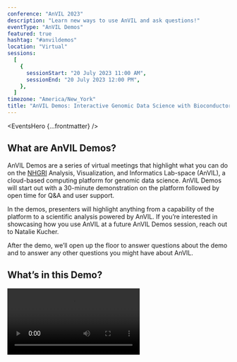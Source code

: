 ```yaml
---
conference: "AnVIL 2023"
description: "Learn new ways to use AnVIL and ask questions!"
eventType: "AnVIL Demos"
featured: true
hashtag: "#anvildemos"
location: "Virtual"
sessions:
  [
    {
      sessionStart: "20 July 2023 11:00 AM",
      sessionEnd: "20 July 2023 12:00 PM",
    },
  ]
timezone: "America/New_York"
title: "AnVIL Demos: Interactive Genomic Data Science with Bioconductor"
---
```


<EventsHero {...frontmatter} />

## What are AnVIL Demos?

AnVIL Demos are a series of virtual meetings that highlight what you can do on the [NHGRI](https://www.genome.gov/) Analysis, Visualization, and Informatics Lab-space (AnVIL), a cloud-based computing platform for genomic data science. AnVIL Demos will start out with a 30-minute demonstration on the platform followed by open time for Q&A and user support.

In the demos, presenters will highlight anything from a capability of the platform to a scientific analysis powered by AnVIL. If you’re interested in showcasing how you use AnVIL at a future AnVIL Demos session, reach out to Natalie Kucher.

After the demo, we’ll open up the floor to answer questions about the demo and to answer any other questions you might have about AnVIL.

## What’s in this Demo?

<Video src="https://www.youtube.com/embed/k2DfF3tk6M4" />

### 11:00 AM - 11:30 AM ET – Demo on AnVIL

In this demo, the Bioconductor team will share an overview of how researchers can use Bioconductor in AnVIL to perform interactive genomic data science.

- Get acquainted with the cloud environment selection process, RStudio's git interface, and precompiled binaries
- Have a look at an app that helps with ontologically aware interrogation of the EBI/NHGRI GWAS catalog
- explore human pangenome representation and variant calling with the AnVIL package and a copy of the HPRC workspace

### 11:30 AM - 12:00 PM ET – Q&A

Participants will have an opportunity to ask questions about the demonstration and we will have AnVIL and Terra Support on the line to answer questions about AnVIL beyond the demo.

## Prerequisites

Register for any of the upcoming AnVIL Demos using this [Google Form](https://docs.google.com/forms/d/e/1FAIpQLSf1pcj3UNbVK1CQMkT8ULL7-UAefUj_RZ9uShYgqrbcvTKJOA/viewform) and post any questions you have to the [AnVIL Support Forum]({anvilHelpURL}).

## Event Details

- How to register: Register using this [Google Form](https://docs.google.com/forms/d/e/1FAIpQLSf1pcj3UNbVK1CQMkT8ULL7-UAefUj_RZ9uShYgqrbcvTKJOA/viewform).
- Contact Info: Please contact [Natalie Kucher]({natalieKucher}) with any questions.
